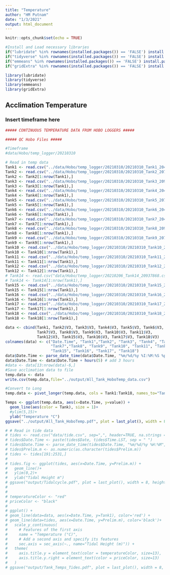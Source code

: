 ```yaml
---
title: "Temperature"
author: "HM Putnam"
date: "1/3/2021"
output: html_document
---
```


```r
knitr::opts_chunk$set(echo = TRUE)

#Install and Load necessary libraries
if("lubridate" %in% rownames(installed.packages()) == 'FALSE') install.packages('lubridate') 
if("tidyverse" %in% rownames(installed.packages()) == 'FALSE') install.packages('tidyverse') 
if("emmeans" %in% rownames(installed.packages()) == 'FALSE') install.packages('emmeans') 
if("gridExtra" %in% rownames(installed.packages()) == 'FALSE') install.packages('gridExtra') 

library(lubridate)
library(tidyverse)
library(emmeans)
library(gridExtra)
```

## Acclimation Temperature
### Insert timeframe here

```r
##### CONTINUOUS TEMPERATURE DATA FROM HOBO LOGGERS #####

##### QC Hobo Files #####

#Timeframe
#data/Hobo/temp_logger/20210310

# Read in temp data 
Tank1 <- read.csv("../data/Hobo/temp_logger/20210310/20210310_Tank1_20444040.csv", sep=",", skip=c(3732), header=FALSE, na.strings = "NA")[ ,2:3]
Tank2 <- read.csv("../data/Hobo/temp_logger/20210310/20210310_Tank2_20719656.csv", sep=",", skip=c(3732), header=FALSE, na.strings = "NA")[ ,2:3]
Tank2 <- Tank2[1:nrow(Tank1),]
Tank3 <- read.csv("../data/Hobo/temp_logger/20210310/20210310_Tank3_20946643.csv", sep=",", skip=c(3732), header=FALSE, na.strings = "NA")[ ,2:3]
Tank3 <- Tank3[1:nrow(Tank1),]
Tank4 <- read.csv("../data/Hobo/temp_logger/20210310/20210310_Tank4_2044042.csv", sep=",", skip=c(3732), header=FALSE, na.strings = "NA")[ ,2:3]
Tank4 <- Tank4[1:nrow(Tank1),]
Tank5 <- read.csv("../data/Hobo/temp_logger/20210310/20210310_Tank5_20719658.csv", sep=",", skip=c(3732), header=FALSE, na.strings = "NA")[ ,2:3]
Tank5 <- Tank5[1:nrow(Tank1),]
Tank6 <- read.csv("../data/Hobo/temp_logger/20210310/20210310_Tank6_20444029.csv", sep=",", skip=c(3732), header=FALSE, na.strings = "NA")[ ,2:3]
Tank6 <- Tank6[1:nrow(Tank1),]
Tank7 <- read.csv("../data/Hobo/temp_logger/20210310/20210310_Tank7_20444032.csv", sep=",", skip=c(3732), header=FALSE, na.strings = "NA")[ ,2:3]
Tank7 <- Tank7[1:nrow(Tank1),]
Tank8 <- read.csv("../data/Hobo/temp_logger/20210310/20210310_Tank8_20946642.csv", sep=",", skip=c(3732), header=FALSE, na.strings = "NA")[ ,2:3]
Tank8 <- Tank8[1:nrow(Tank1),]
Tank9 <- read.csv("../data/Hobo/temp_logger/20210310/20210310_Tank9_20719657.csv", sep=",", skip=c(3732), header=FALSE, na.strings = "NA")[ ,2:3]
Tank9 <- Tank9[1:nrow(Tank1),]
Tank10 <- read.csv("../data/Hobo/temp_logger/20210310/20210310_Tank10_20946645.csv", sep=",", skip=c(3732), header=FALSE, na.strings = "NA")[ ,2:3]
Tank10 <- Tank10[1:nrow(Tank1),]
Tank11 <- read.csv("../data/Hobo/temp_logger/20210310/20210310_Tank11_20444034.csv", sep=",", skip=c(3732), header=FALSE, na.strings = "NA")[ ,2:3]
Tank11 <- Tank11[1:nrow(Tank1),]
Tank12 <- read.csv("../data/Hobo/temp_logger/20210310/20210310_Tank12_20946644.csv", sep=",", skip=c(3732), header=FALSE, na.strings = "NA")[ ,2:3]
Tank12 <- Tank12[1:nrow(Tank1),]
# Tank14 <- read.csv("data/Hobo/temp_logger/20210206_Tank14_20937868.csv", sep=",", skip=c(3), header=FALSE, na.strings = "NA")[ ,1:2]
# Tank14 <- Tank14[1:nrow(Tank1),]
Tank15 <- read.csv("../data/Hobo/temp_logger/20210310/20210310_Tank15_20987156.csv", sep=",", skip=c(3), header=FALSE, na.strings = "NA")[ ,2:3]
Tank15 <- Tank15[1:nrow(Tank1),]
Tank16 <- read.csv("../data/Hobo/temp_logger/20210310/20210310_Tank16_20987157.csv", sep=",", skip=c(3), header=FALSE, na.strings = "NA")[ ,2:3]
Tank16 <- Tank16[1:nrow(Tank1),]
Tank17 <- read.csv("../data/Hobo/temp_logger/20210310/20210310_Tank17_20987159.csv", sep=",", skip=c(3), header=FALSE, na.strings = "NA")[ ,2:3]
Tank17 <- Tank17[1:nrow(Tank1),]
Tank18 <- read.csv("../data/Hobo/temp_logger/20210310/20210310_Tank18_20987158.csv", sep=",", skip=c(4), header=FALSE, na.strings = "NA")[ ,2:3]
Tank18 <- Tank18[1:nrow(Tank1),]

data <- cbind(Tank1, Tank2$V3, Tank3$V3, Tank4$V3, Tank5$V3, Tank6$V3,
              Tank7$V3, Tank8$V3, Tank9$V3, Tank10$V3, Tank11$V3,
              Tank12$V3, Tank15$V3, Tank16$V3, Tank17$V3, Tank18$V3)
colnames(data) <- c("Date.Time", "Tank1","Tank2", "Tank3", "Tank4", "Tank5", "Tank6",
                    "Tank7","Tank8", "Tank9", "Tank10", "Tank11", "Tank12",
                    "Tank15", "Tank16", "Tank17", "Tank18")
data$Date.Time <- parse_date_time(data$Date.Time, "%m/%d/%y %I:%M:%S %p", tz = "EST")
data$Date.Time <- data$Date.Time + hours(5) # add 3 hours
#data <- data[13:nrow(data)-6,]
#Save acclimation data to file
temp.data <- data
write.csv(temp.data,file="../output/All_Tank_HoboTemp_data.csv")

#Convert to Long
temp.data <- pivot_longer(temp.data, cols = Tank1:Tank18, names_to="Tank" )

Temps <- ggplot(temp.data, aes(x=Date.Time, y=value)) +
  geom_line(aes(color = Tank), size = 1)+
  #ylim(5,15)+
  ylab("Temperature °C")
ggsave("../output/All_Tank_HoboTemp.pdf", plot = last_plot(), width = 8, height = 4)

```

```r
# # Read in tide data 
# tides <- read.csv("data/tide.csv", sep=",", header=TRUE, na.strings = "NA")
# tides$Date.Time <- paste(tides$Date, tides$Time.LST, sep = " ")
# tides$Date.Time <- parse_date_time(tides$Date.Time, "%m/%d/%y %H:%M", tz = "EST")
# tides$Prelim.m <- as.numeric(as.character(tides$Prelim.m))
# tides <- tides[191:2531,]
# 
# tides.fig <- ggplot(tides, aes(x=Date.Time, y=Prelim.m)) +
#   geom_line()+
#   ylim(0,2)+
#   ylab("Tidal Height m")
# ggsave("output/Tidalcycle.pdf", plot = last_plot(), width = 8, height = 4)
# 
# 
# temperatureColor <- "red"
# priceColor <- "black"
# 
# ggplot() +
# geom_line(data=data, aes(x=Date.Time, y=Tank1), color='red') + 
# geom_line(data=tides, aes(x=Date.Time, y=Prelim.m), color='black')+
#   scale_y_continuous(
#     # Features of the first axis
#     name = "Temperature (°C)",
#     # Add a second axis and specify its features
#     sec.axis = sec_axis(~., name="Tidal Height (m)")) + 
#   theme(
#     axis.title.y = element_text(color = temperatureColor, size=13),
#     axis.title.y.right = element_text(color = priceColor, size=13)
#   )
# ggsave("output/Tank_Temps_Tides.pdf", plot = last_plot(), width = 8, height = 4)

```
